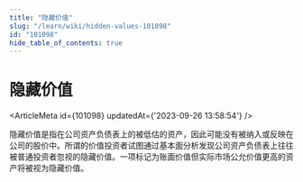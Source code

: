 ```yaml
---
title: "隐藏价值"
slug: "/learn/wiki/hidden-values-101098"
id: "101098"
hide_table_of_contents: true
---
```



# 隐藏价值

<ArticleMeta id={101098} updatedAt={'2023-09-26 13:58:54'} />
<div className='border-solid border-b border-t-0 my-4 border-[var(--ifm-color-gray-300)]' />

隐藏价值是指在公司资产负债表上的被低估的资产，因此可能没有被纳入或反映在公司的股价中。所谓的价值投资者试图通过基本面分析发现公司资产负债表上往往被普通投资者忽视的隐藏价值。一项标记为账面价值但实际市场公允价值更高的资产将被视为隐藏价值。

